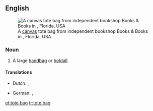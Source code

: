 ==English==
{{wikipedia}}
[[File:Canvas tote bag from Books & Books, Miami, Florida, USA - 20130912.jpg|thumb|upright|A [[canvas]] tote bag from independent bookshop Books & Books in {{w|Miami}}, Florida, USA]]

===Noun===
{{en-noun|head=[[tote]] [[bag]]}}

# A large [[handbag]] or [[holdall]].

====Translations====
{{trans-top|large handbag}}
* Dutch: {{t+|nl|boodschappentas|f}}, {{t|nl|draagtas|f}}
{{trans-mid}}
* German: {{t+|de|Tragetasche|f}}, {{t+|de|Einkaufstasche |f}}
{{trans-bottom}}

[[et:tote bag]]
[[tr:tote bag]]